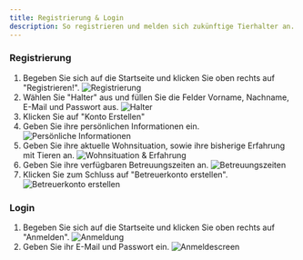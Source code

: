 ```yaml
---
title: Registrierung & Login
description: So registrieren und melden sich zukünftige Tierhalter an.
---
```

### Registrierung
1. Begeben Sie sich auf die Startseite und klicken Sie oben rechts auf "Registrieren!".
![Registrierung](./registrierung.png)
2. Wählen Sie "Halter" aus und füllen Sie die Felder Vorname, Nachname, E-Mail und Passwort aus.
![Halter](./halter.png)
3. Klicken Sie auf "Konto Erstellen"
4. Geben Sie ihre persönlichen Informationen ein.
![Persönliche Informationen](./personalinfo.png)
5. Geben Sie ihre aktuelle Wohnsituation, sowie ihre bisherige Erfahrung mit Tieren an.
![Wohnsituation & Erfahrung](./wohnsituation.png)
6. Geben Sie ihre verfügbaren Betreuungszeiten an.
![Betreuungszeiten](./cthours.png)
7. Klicken Sie zum Schluss auf "Betreuerkonto erstellen".
![Betreuerkonto erstellen](./createct.png)

### Login
1. Begeben Sie sich auf die Startseite und klicken Sie oben rechts auf "Anmelden".
![Anmeldung](./anmeldung.png)
2. Geben Sie ihr E-Mail und Passwort ein.
![Anmeldescreen](./anmeldescreen.png)
